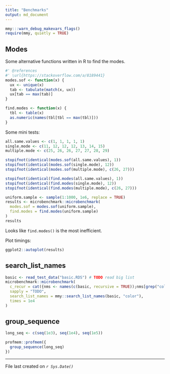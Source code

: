 ```yaml
---
title: "Benchmarks"
output: md_document
---
```


```r
mmy:::warn_debug_makevars_flags()
require(mmy, quietly = TRUE)
```

## Modes

Some alternative functions written in R to find the modes.

```r
#' @references 
#' \url{https://stackoverflow.com/a/8189441}
modes.sof <- function(x) {
  ux <- unique(x)
  tab <- tabulate(match(x, ux))
  ux[tab == max(tab)]
}

find.modes <- function(x) {
  tbl <- table(x)
  as.numeric(names(tbl[tbl == max(tbl)]))
}
```

Some mini tests:
```r
all.same.values <- c(1, 1, 1, 1, 1)
single.mode <- c(11, 12, 12, 12, 13, 14, 15)
multiple.mode <- c(25, 26, 26, 27, 27, 28, 29)

stopifnot(identical(modes.sof(all.same.values), 1))
stopifnot(identical(modes.sof(single.mode), 12))
stopifnot(identical(modes.sof(multiple.mode), c(26, 27)))

stopifnot(identical(find.modes(all.same.values), 1))
stopifnot(identical(find.modes(single.mode), 12))
stopifnot(identical(find.modes(multiple.mode), c(26, 27)))
```

```r
uniform.sample <- sample(1:1000, 1e6, replace = TRUE)
results <- microbenchmark::microbenchmark(
  modes.sof = modes.sof(uniform.sample),
  find.modes = find.modes(uniform.sample)
)
results
```

Looks like `find.modes()` is the most inefficient.

Plot timings:
```r
ggplot2::autoplot(results)
```

## search_list_names

```r
basic <- read_test_data("basic.RDS") # TODO read big list
microbenchmark::microbenchmark(
  c_recur = cat({nms <- names(c(basic, recursive = TRUE));nms[grep("color", nms)]}, sep = "\n"),
  sapply = "TODO",
  search_list_names = mmy::search_list_names(basic, "color"),
  times = 1e4
)
```

## group_sequence

```r
long_seq <- c(seq(1e3), seq(1e4), seq(1e5))

profmem::profmem({
  group_sequence(long_seq)
})
```


---

File last created on *`r Sys.Date()`*

